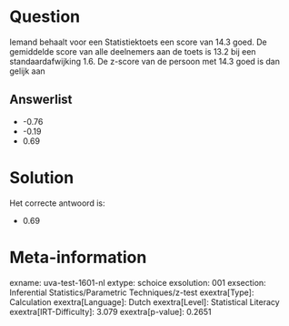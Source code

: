 Question
========

Iemand behaalt voor een Statistiektoets een score van 14.3 goed. De
gemiddelde score van alle deelnemers aan de toets is 13.2 bij een
standaardafwijking 1.6. De z-score van de persoon met 14.3 goed is dan
gelijk aan

Answerlist
----------

* -0.76
* -0.19
* 0.69

Solution
========

Het correcte antwoord is: 

* 0.69

Meta-information
================
exname: uva-test-1601-nl
extype: schoice
exsolution: 001
exsection: Inferential Statistics/Parametric Techniques/z-test
exextra[Type]: Calculation
exextra[Language]: Dutch
exextra[Level]: Statistical Literacy
exextra[IRT-Difficulty]: 3.079
exextra[p-value]: 0.2651
